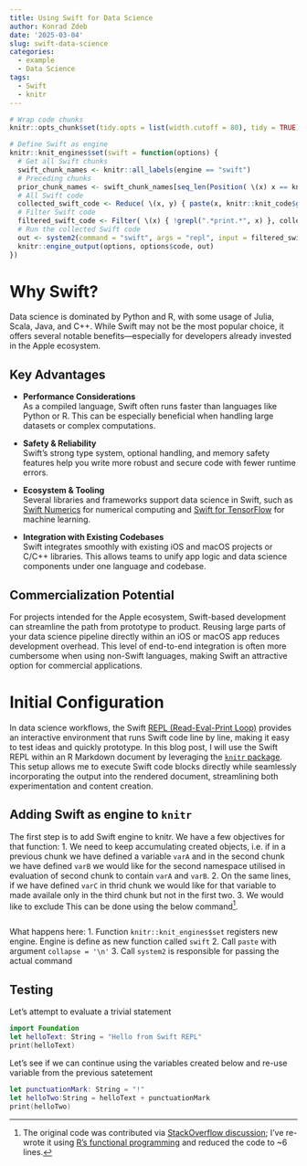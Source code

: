 ```yaml
---
title: Using Swift for Data Science
author: Konrad Zdeb
date: '2025-03-04'
slug: swift-data-science
categories:
  - example
  - Data Science
tags:
  - Swift
  - knitr
---
```


```r
# Wrap code chunks
knitr::opts_chunk$set(tidy.opts = list(width.cutoff = 80), tidy = TRUE)

# Define Swift as engine
knitr::knit_engines$set(swift = function(options) {
  # Get all Swift chunks
  swift_chunk_names <- knitr::all_labels(engine == "swift")
  # Preceding chunks
  prior_chunk_names <- swift_chunk_names[seq_len(Position( \(x) x == knitr::opts_current$get("label"), swift_chunk_names ))]
  # All Swift code
  collected_swift_code <- Reduce( \(x, y) { paste(x, knitr::knit_code$get(y), sep = "\n") }, prior_chunk_names, init = "")
  # Filter Swift code
  filtered_swift_code <- Filter( \(x) { !grepl(".*print.*", x) }, collected_swift_code)
  # Run the collected Swift code
  out <- system2(command = "swift", args = "repl", input = filtered_swift_code, stdout = TRUE, stderr = TRUE)
  knitr::engine_output(options, options$code, out)
})
```


# Why Swift?

Data science is dominated by Python and R, with some usage of Julia, Scala, Java, and C++. While Swift may not be the most popular choice, it offers several notable benefits—especially for developers already invested in the Apple ecosystem.

## Key Advantages

- **Performance Considerations**  
  As a compiled language, Swift often runs faster than languages like Python or R. This can be especially beneficial when handling large datasets or complex computations.

- **Safety & Reliability**  
  Swift’s strong type system, optional handling, and memory safety features help you write more robust and secure code with fewer runtime errors.

- **Ecosystem & Tooling**  
  Several libraries and frameworks support data science in Swift, such as [Swift Numerics](https://github.com/apple/swift-numerics) for numerical computing and [Swift for TensorFlow](https://github.com/tensorflow/swift) for machine learning.

- **Integration with Existing Codebases**  
  Swift integrates smoothly with existing iOS and macOS projects or C/C++ libraries. This allows teams to unify app logic and data science components under one language and codebase.

## Commercialization Potential

For projects intended for the Apple ecosystem, Swift-based development can streamline the path from prototype to product. Reusing large parts of your data science pipeline directly within an iOS or macOS app reduces development overhead. This level of end-to-end integration is often more cumbersome when using non-Swift languages, making Swift an attractive option for commercial applications.

# Initial Configuration

In data science workflows, the Swift [REPL (Read-Eval-Print Loop)](https://swift.org/documentation/) provides an interactive environment that runs Swift code line by line, making it easy to test ideas and quickly prototype. In this blog post, I will use the Swift REPL within an R Markdown document by leveraging the [`knitr` package](https://cran.r-project.org/web/packages/knitr/index.html). This setup allows me to execute Swift code blocks directly while seamlessly incorporating the output into the rendered document, streamlining both experimentation and content creation.

## Adding Swift as engine to `knitr`

The first step is to add Swift engine to knitr. We have a few objectives for that function:
1. We need to keep accumulating created objects, i.e. if in a previous chunk we have defined a variable `varA` and in the second chunk we have defined `varB` we would like for the second namespace utilised in evaluation of second chunk to contain `varA` and `varB`.
2. On the same lines, if we have defined `varC` in thrid chunk we would like for that variable to made availale only in the third chunk but not in the first two.
3.  We would like to exclude 
This can be done using the below command[^1]. 

```r
```

What happens here:
1. Function `knitr::knit_engines$set` registers new engine. Engine is define as new function called `swift`
2. Call `paste` with argument `collapse = '\n'`
3. Call `system2` is responsible for passing the actual command


## Testing

Let's attempt to evaluate a trivial statement

```swift
import Foundation
let helloText: String = "Hello from Swift REPL"
print(helloText)
```

Let's see if we can continue using the variables created below and re-use variable from the previous satetement

```swift
let punctuationMark: String = "!"
let helloTwo:String = helloText + punctuationMark
print(helloTwo)
```

[^1]: The original code was contributed via [StackOverflow discussion](https://stackoverflow.com/a/79484446/1655567); I've re-wrote it using [R's functional programming](http://adv-r.had.co.nz/Functionals.html#functionals-fp) and reduced the code to ~6 lines.
